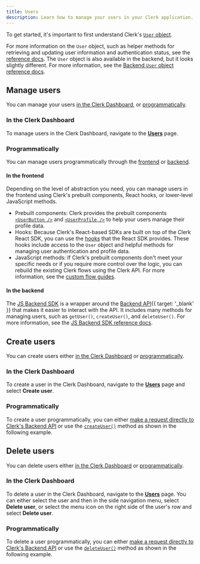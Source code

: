 ```yaml
---
title: Users
description: Learn how to manage your users in your Clerk application.
---
```


To get started, it's important to first understand Clerk's [`User` object](/docs/reference/javascript/user).

<Include src="_partials/user-object" />

For more information on the `User` object, such as helper methods for retrieving and updating user information and authentication status, see the [reference docs](/docs/reference/javascript/user). The `User` object is also available in the backend, but it looks slightly different. For more information, see the [Backend `User` object reference docs](/docs/reference/backend/types/backend-user).

## Manage users

You can manage your users [in the Clerk Dashboard](#in-the-clerk-dashboard), or [programmatically](#programmatically).

### In the Clerk Dashboard

To manage users in the Clerk Dashboard, navigate to the [**Users**](https://dashboard.clerk.com/~/users) page.

### Programmatically

You can manage users programmatically through the [frontend](#in-the-frontend) or [backend](#in-the-backend).

#### In the frontend

Depending on the level of abstraction you need, you can manage users in the frontend using Clerk's prebuilt components, React hooks, or lower-level JavaScript methods.

- Prebuilt components: Clerk provides the prebuilt components [`<UserButton />`](/docs/reference/components/user/user-button) and [`<UserProfile />`](/docs/reference/components/user/user-profile) to help your users manage their profile data.
- Hooks: Because Clerk's React-based SDKs are built on top of the Clerk React SDK, you can use the [hooks](/docs/reference/react/overview#custom-hooks) that the React SDK provides. These hooks include access to the `User` object and helpful methods for managing user authentication and profile data.
- JavaScript methods: If Clerk's prebuilt components don't meet your specific needs or if you require more control over the logic, you can rebuild the existing Clerk flows using the Clerk API. For more information, see the [custom flow guides](/docs/guides/development/custom-flows/overview).

#### In the backend

The [JS Backend SDK](/docs/js-backend/getting-started/quickstart) is a wrapper around the [Backend API](/docs/reference/backend-api){{ target: '_blank' }} that makes it easier to interact with the API. It includes many methods for managing users, such as `getUser()`, `createUser()`, and `deleteUser()`. For more information, see the [JS Backend SDK reference docs](/docs/js-backend/getting-started/quickstart).

## Create users

You can create users either [in the Clerk Dashboard](#in-the-clerk-dashboard-2) or [programmatically](#programmatically-2).

### In the Clerk Dashboard

To create a user in the Clerk Dashboard, navigate to the [**Users**](https://dashboard.clerk.com/~/users) page and select **Create user**.

### Programmatically

To create a user programmatically, you can either [make a request directly to Clerk's Backend API](/docs/reference/backend/user/create-user#backend-api-bapi-endpoint) or use the [`createUser()`](/docs/reference/backend/user/create-user) method as shown in the following example.

<Include src="_partials/create-user" />

## Delete users

You can delete users either [in the Clerk Dashboard](#in-the-clerk-dashboard-3) or [programmatically](#programmatically-3).

### In the Clerk Dashboard

To delete a user in the Clerk Dashboard, navigate to the [**Users**](https://dashboard.clerk.com/~/users) page. You can either select the user and then in the side navigation menu, select **Delete user**, or select the menu icon on the right side of the user's row and select **Delete user**.

### Programmatically

To delete a user programmatically, you can either [make a request directly to Clerk's Backend API](/docs/reference/backend/user/delete-user#backend-api-bapi-endpoint) or use the [`deleteUser()`](/docs/reference/backend/user/delete-user) method as shown in the following example.

<Include src="_partials/delete-user" />

